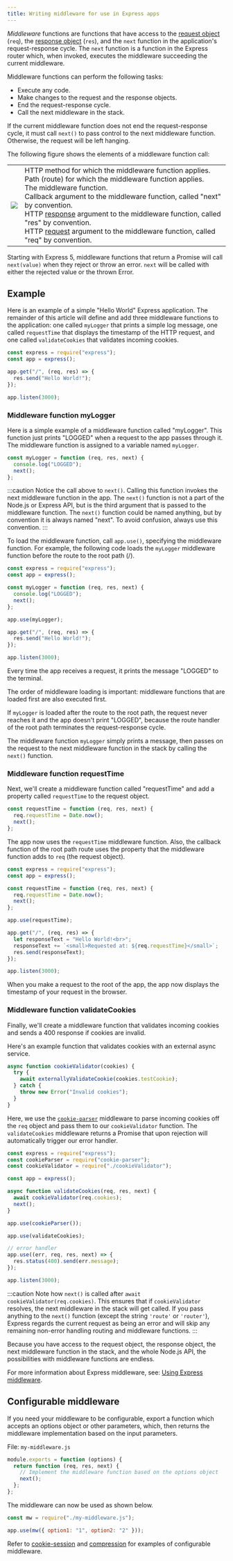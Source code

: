 ```yaml
---
title: Writing middleware for use in Express apps
---
```


_Middleware_ functions are functions that have access to the [request object](/4x/api#request) (`req`), the [response object](/4x/api#response) (`res`), and the `next` function in the application's request-response cycle. The `next` function is a function in the Express router which, when invoked, executes the middleware succeeding the current middleware.

Middleware functions can perform the following tasks:

- Execute any code.
- Make changes to the request and the response objects.
- End the request-response cycle.
- Call the next middleware in the stack.

If the current middleware function does not end the request-response cycle, it must call `next()` to pass control to the next middleware function. Otherwise, the request will be left hanging.

The following figure shows the elements of a middleware function call:

<table id="mw-fig">
<tr><td id="mw-fig-imgcell">
<img src="/resources/express-mw.png" />
</td>
<td class="mw-fig-callouts">
<div class="callout" id="callout1">HTTP method for which the middleware function applies.</div>

<div class="callout" id="callout2">
  Path (route) for which the middleware function applies.
</div>

<div class="callout" id="callout3">
  The middleware function.
</div>

<div class="callout" id="callout4">
  Callback argument to the middleware function, called "next" by convention.
</div>

<div class="callout" id="callout5">
  HTTP <a href="/4x/api#response">response</a> argument to the middleware
  function, called "res" by convention.
</div>

<div class="callout" id="callout6">HTTP <a href="/4x/api#request">request</a> argument to the middleware function, called "req" by convention.</div>
</td></tr>
</table>

Starting with Express 5, middleware functions that return a Promise will call `next(value)` when they reject or throw an error. `next` will be called with either the rejected value or the thrown Error.

## Example

Here is an example of a simple "Hello World" Express application.
The remainder of this article will define and add three middleware functions to the application:
one called `myLogger` that prints a simple log message, one called `requestTime` that
displays the timestamp of the HTTP request, and one called `validateCookies` that validates incoming cookies.

```js
const express = require("express");
const app = express();

app.get("/", (req, res) => {
  res.send("Hello World!");
});

app.listen(3000);
```

### Middleware function myLogger

Here is a simple example of a middleware function called "myLogger". This function just prints "LOGGED" when a request to the app passes through it. The middleware function is assigned to a variable named `myLogger`.

```js
const myLogger = function (req, res, next) {
  console.log("LOGGED");
  next();
};
```

:::caution
  Notice the call above to `next()`. Calling this function invokes the next
  middleware function in the app. The `next()` function is not a part of the
  Node.js or Express API, but is the third argument that is passed to the
  middleware function. The `next()` function could be named anything, but by
  convention it is always named "next". To avoid confusion, always use this
  convention.
:::

To load the middleware function, call `app.use()`, specifying the middleware function.
For example, the following code loads the `myLogger` middleware function before the route to the root path (/).

```js
const express = require("express");
const app = express();

const myLogger = function (req, res, next) {
  console.log("LOGGED");
  next();
};

app.use(myLogger);

app.get("/", (req, res) => {
  res.send("Hello World!");
});

app.listen(3000);
```

Every time the app receives a request, it prints the message "LOGGED" to the terminal.

The order of middleware loading is important: middleware functions that are loaded first are also executed first.

If `myLogger` is loaded after the route to the root path, the request never reaches it and the app doesn't print "LOGGED", because the route handler of the root path terminates the request-response cycle.

The middleware function `myLogger` simply prints a message, then passes on the request to the next middleware function in the stack by calling the `next()` function.

### Middleware function requestTime

Next, we'll create a middleware function called "requestTime" and add a property called `requestTime`
to the request object.

```js
const requestTime = function (req, res, next) {
  req.requestTime = Date.now();
  next();
};
```

The app now uses the `requestTime` middleware function. Also, the callback function of the root path route uses the property that the middleware function adds to `req` (the request object).

```js
const express = require("express");
const app = express();

const requestTime = function (req, res, next) {
  req.requestTime = Date.now();
  next();
};

app.use(requestTime);

app.get("/", (req, res) => {
  let responseText = "Hello World!<br>";
  responseText += `<small>Requested at: ${req.requestTime}</small>`;
  res.send(responseText);
});

app.listen(3000);
```

When you make a request to the root of the app, the app now displays the timestamp of your request in the browser.

### Middleware function validateCookies

Finally, we'll create a middleware function that validates incoming cookies and sends a 400 response if cookies are invalid.

Here's an example function that validates cookies with an external async service.

```js
async function cookieValidator(cookies) {
  try {
    await externallyValidateCookie(cookies.testCookie);
  } catch {
    throw new Error("Invalid cookies");
  }
}
```

Here, we use the [`cookie-parser`](https://github.com/expressjs/cookie-parser/blob/master/README.md) middleware to parse incoming cookies off the `req` object and pass them to our `cookieValidator` function. The `validateCookies` middleware returns a Promise that upon rejection will automatically trigger our error handler.

```js
const express = require("express");
const cookieParser = require("cookie-parser");
const cookieValidator = require("./cookieValidator");

const app = express();

async function validateCookies(req, res, next) {
  await cookieValidator(req.cookies);
  next();
}

app.use(cookieParser());

app.use(validateCookies);

// error handler
app.use((err, req, res, next) => {
  res.status(400).send(err.message);
});

app.listen(3000);
```

:::caution
  Note how `next()` is called after `await cookieValidator(req.cookies)`. This
  ensures that if `cookieValidator` resolves, the next middleware in the stack
  will get called. If you pass anything to the `next()` function (except the
  string `'route'` or `'router'`), Express regards the current request as being
  an error and will skip any remaining non-error handling routing and middleware
  functions.
:::

Because you have access to the request object, the response object, the next middleware function in the stack, and the whole Node.js API, the possibilities with middleware functions are endless.

For more information about Express middleware, see: [Using Express middleware](/guide/using-middleware).

## Configurable middleware

If you need your middleware to be configurable, export a function which accepts an options object or other parameters, which, then returns the middleware implementation based on the input parameters.

File: `my-middleware.js`

```js
module.exports = function (options) {
  return function (req, res, next) {
    // Implement the middleware function based on the options object
    next();
  };
};
```

The middleware can now be used as shown below.

```js
const mw = require("./my-middleware.js");

app.use(mw({ option1: "1", option2: "2" }));
```

Refer to [cookie-session](https://github.com/expressjs/cookie-session) and [compression](https://github.com/expressjs/compression) for examples of configurable middleware.
